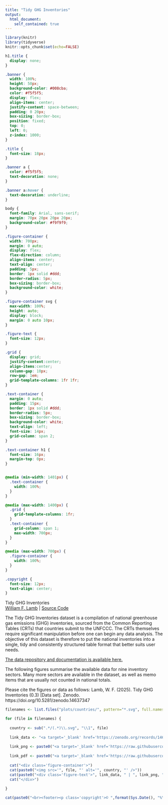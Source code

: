```yaml
---
title: "Tidy GHG Inventories"
output: 
  html_document:
    self_contained: true
---
```


```r

library(knitr)
library(tidyverse)
knitr::opts_chunk$set(echo=FALSE)

```

``` css

h1.title {
  display: none;
}

.banner {
  width: 100%;
  height: 50px;
  background-color: #008cba;
  color: #f5f5f5;
  display: flex;
  align-items: center;
  justify-content: space-between;
  padding: 0 20px;
  box-sizing: border-box;
  position: fixed;
  top: 0;
  left: 0;
  z-index: 1000;
}

.title {
  font-size: 18px;
}

.banner a {
  color: #f5f5f5;
  text-decoration: none;
}

.banner a:hover {
  text-decoration: underline;
}

body {
  font-family: Arial, sans-serif;
  margin: 70px 20px 20px 20px;
  background-color: #f9f9f9;
}

.figure-container {
  width: 700px;
  margin: 0 auto;
  display: flex;
  flex-direction: column;
  align-items: center;
  text-align: center;
  padding: 5px;
  border: 1px solid #ddd;
  border-radius: 5px;
  box-sizing: border-box;
  background-color: white;
}

.figure-container svg {
  max-width: 100%;
  height: auto;
  display: block;
  margin: 0 auto 10px;
}

.figure-text {
  font-size: 12px;
}

.grid {
  display: grid;
  justify-content:center;
  align-items:center;
  column-gap: 10px;
  row-gap: 1em;
  grid-template-columns: 1fr 1fr;
}

.text-container {
  margin: 0 auto;
  padding: 15px;
  border: 1px solid #ddd;
  border-radius: 5px;
  box-sizing: border-box;
  background-color: white;
  text-align: left;
  font-size: 14px;
  grid-column: span 2;
}

.text-container h1 {
  font-size: 16px;
  margin-top: 0px;
}


@media (min-width: 1401px) {
  .text-container {
    width: 100%;
  }
}

@media (max-width: 1400px) {
  .grid {
    grid-template-columns: 1fr;
  }
  .text-container {
    grid-column: span 1;
    max-width: 700px;
  }
}

@media (max-width: 700px) {
  .figure-container {
    width: 100%;
  }
}

.copyright {
  font-size: 12px;
  text-align: center;
}


```

``` {=html}


<div class="banner">
<div class="title">Tidy GHG Inventories</div>
<div class="link"><a href="https://lambwf.github.io/" target="_blank">William F. Lamb</a> | 
<a href="https://github.com/lambwf/Tidy-GHG-Inventories/" target="_blank">Source Code</a>
</div>
</div>
<div class='grid'>

<div class="text-container">
<p>
The Tidy GHG Inventories dataset is a compilation of national greenhouse gas emissions (GHG) inventories, sourced from the Common Reporting Tables (CRTs) that countries submit to the UNFCCC. The CRTs themselves require significant manipulation before one can begin any data analysis. The objective of this dataset is therefore to put the national inventories into a single, tidy and consistently structured table format that better suits user needs.
</p>
<p>
<a target='_blank' href='https://zenodo.org/records/14637347'>The data repository and documentation is available here.</a>
</p>
<p>
The following figures summarise the available data for nine inventory sectors. Many more sectors are available in the dataset, as well as memo items that are usually not counted in national totals.
</p>
<p>
Please cite the figures or data as follows: Lamb, W. F. (2025). Tidy GHG Inventories (0.3) [Data set]. Zenodo. https://doi.org/10.5281/zenodo.14637347
</p>
</div>


```

```r

filenames <- list.files("plots/countries/", pattern="*.svg", full.names=TRUE)

for (file in filenames) {
  
  country <- sub(".*/(.*)\\.svg", "\\1", file)
  
  link_data <- "<a target='_blank' href='https://zenodo.org/records/14637347'>data</a>"
  
  link_png <- paste0("<a target='_blank' href='https://raw.githubusercontent.com/lambwf/Tidy-GHG-Inventories/main/plots/countries/", country, ".png'>png</a>")
  
  link_pdf <- paste0("<a target='_blank' href='https://raw.githubusercontent.com/lambwf/Tidy-GHG-Inventories/main/plots/countries/", country, ".pdf'>pdf</a>")
  
  cat("<div class='figure-container'>")
  cat(paste0("<img src='", file, "' alt='", country, "' />"))
  cat(paste0("<div class='figure-text'>", link_data, " | ", link_png, " | ", link_pdf, "</div>"))
  cat("</div>")
  
}


```

</div>

``` r

cat(paste0("<br><footer><p class='copyright'>© ",format(Sys.Date(), "%Y")," William F. Lamb</p></footer>"))

```

